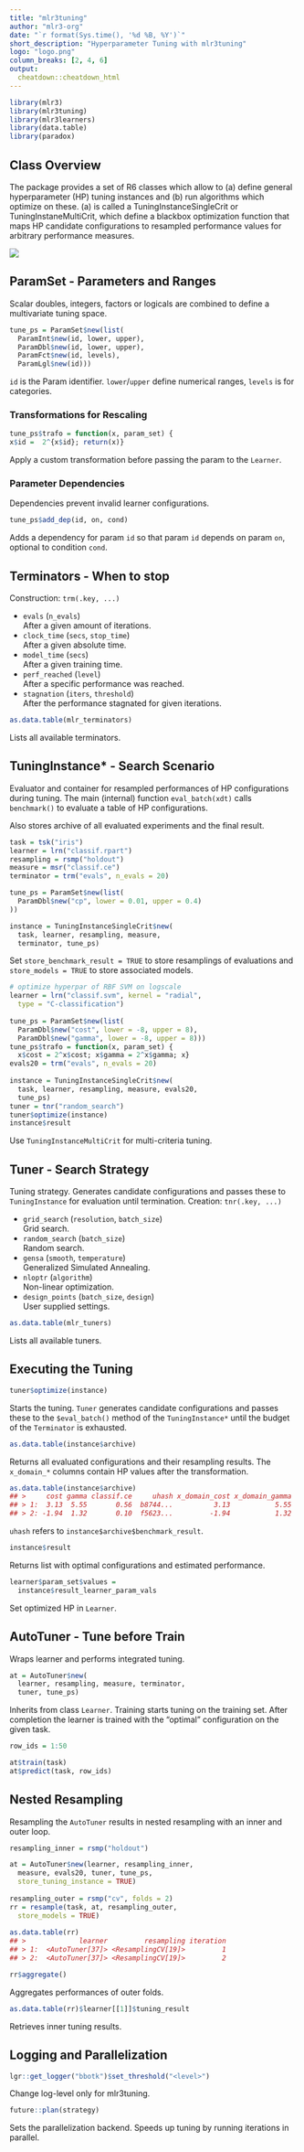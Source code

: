 ```yaml
---
title: "mlr3tuning"
author: "mlr3-org"
date: "`r format(Sys.time(), '%d %B, %Y')`"
short_description: "Hyperparameter Tuning with mlr3tuning"
logo: "logo.png"
column_breaks: [2, 4, 6]
output: 
  cheatdown::cheatdown_html
---
```


```r
library(mlr3)
library(mlr3tuning)
library(mlr3learners)
library(data.table)
library(paradox)
```

## Class Overview

The package provides a set of R6 classes which allow to (a) define general hyperparameter (HP) tuning instances and (b) run algorithms which optimize on these. 
(a) is called a TuningInstanceSingleCrit or TuningInstaneMultiCrit, which define a blackbox optimization function that maps HP candidate configurations to resampled performance values for arbitrary performance measures.

![](class_diagram.png)

## ParamSet - Parameters and Ranges

Scalar doubles, integers, factors or logicals are combined to define a multivariate tuning space.

```r
tune_ps = ParamSet$new(list(
  ParamInt$new(id, lower, upper),
  ParamDbl$new(id, lower, upper),
  ParamFct$new(id, levels),
  ParamLgl$new(id)))
```

`id` is the Param identifier. `lower`/`upper` define numerical ranges, `levels` is for categories.
							
							
### Transformations for Rescaling

```r
tune_ps$trafo = function(x, param_set) {
x$id =  2^{x$id}; return(x)}
```

Apply a custom transformation before passing the param to the `Learner`.
							
### Parameter Dependencies
							
Dependencies prevent invalid learner configurations.
							
```r
tune_ps$add_dep(id, on, cond)
```

Adds a dependency for param `id` so that param `id` depends on param `on`, optional to condition `cond`.

## Terminators - When to stop

Construction: `trm(.key, ...)`

* `evals` (`n_evals`)<br> After a given amount of iterations.
* `clock_time` (`secs`, `stop_time`)<br> After a given absolute time.
* `model_time` (`secs `)<br> After a given training time.
* `perf_reached` (`level`)<br> After a specific performance was reached.
* `stagnation` (`iters`, `threshold`)<br> After the performance stagnated for given iterations.

```r
as.data.table(mlr_terminators)
```

Lists all available terminators.

## TuningInstance* - Search Scenario

Evaluator and container for resampled performances of HP configurations during tuning.
The main (internal) function `eval_batch(xdt)` calls `benchmark()` to evaluate a table of HP configurations.

Also stores archive of all evaluated experiments and the final result.

```r
task = tsk("iris")
learner = lrn("classif.rpart")
resampling = rsmp("holdout")
measure = msr("classif.ce")
terminator = trm("evals", n_evals = 20)

tune_ps = ParamSet$new(list(
  ParamDbl$new("cp", lower = 0.01, upper = 0.4)
))
```

```r
instance = TuningInstanceSingleCrit$new(
  task, learner, resampling, measure,
  terminator, tune_ps)
```
Set `store_benchmark_result = TRUE` to store resamplings of evaluations and `store_models = TRUE` to store associated models.

```r
# optimize hyperpar of RBF SVM on logscale
learner = lrn("classif.svm", kernel = "radial",
  type = "C-classification")
    
tune_ps = ParamSet$new(list(
  ParamDbl$new("cost", lower = -8, upper = 8),
  ParamDbl$new("gamma", lower = -8, upper = 8)))
tune_ps$trafo = function(x, param_set) {
  x$cost = 2^x$cost; x$gamma = 2^x$gamma; x}
evals20 = trm("evals", n_evals = 20)
    
instance = TuningInstanceSingleCrit$new(
  task, learner, resampling, measure, evals20, 
  tune_ps)
tuner = tnr("random_search")
tuner$optimize(instance)
instance$result
```

Use `TuningInstanceMultiCrit` for multi-criteria tuning.

## Tuner - Search Strategy

Tuning strategy. 
Generates candidate configurations and passes these to `TuningInstance` for evaluation until termination.
Creation: `tnr(.key, ...)`

* `grid_search` (`resolution`, `batch_size`) <br> Grid search.
* `random_search` (`batch_size`) <br> Random search.
* `gensa` (`smooth`, `temperature`) <br> Generalized Simulated Annealing.
* `nloptr` (`algorithm`) <br> Non-linear optimization.
* `design_points` (`batch_size `, `design`) <br> User supplied settings.

```r
as.data.table(mlr_tuners)
```
Lists all available tuners.

## Executing the Tuning

```r
tuner$optimize(instance)
```

Starts the tuning. `Tuner` generates candidate configurations and passes these to the `$eval_batch()` method of the `TuningInstance*` until the budget of the `Terminator` is exhausted.

```r
as.data.table(instance$archive)
```

Returns all evaluated configurations and their resampling results.
The `x_domain_*` columns contain HP values after the transformation.

```r
as.data.table(instance$archive)
## >     cost gamma classif.ce     uhash x_domain_cost x_domain_gamma
## > 1:  3.13  5.55       0.56  b8744...          3.13           5.55
## > 2: -1.94  1.32       0.10  f5623...         -1.94           1.32
```

`uhash` refers to `instance$archive$benchmark_result`.

```r
instance$result
```

Returns list with optimal configurations and estimated performance.
							
```r
learner$param_set$values = 
  instance$result_learner_param_vals
```

Set optimized HP in `Learner`.

## AutoTuner - Tune before Train

Wraps learner and performs integrated tuning.
							
```r
at = AutoTuner$new(
  learner, resampling, measure, terminator, 
  tuner, tune_ps)
```

Inherits from class `Learner`.
Training starts tuning on the training set.
After completion the learner is trained with the "optimal" configuration on the given task.

```r
row_ids = 1:50
```

```r
at$train(task)
at$predict(task, row_ids)
```

## Nested Resampling

Resampling the `AutoTuner` results in nested resampling with an inner and outer loop.
							
```r
resampling_inner = rsmp("holdout")

at = AutoTuner$new(learner, resampling_inner, 
  measure, evals20, tuner, tune_ps,
  store_tuning_instance = TRUE) 
									
resampling_outer = rsmp("cv", folds = 2)
rr = resample(task, at, resampling_outer, 
  store_models = TRUE)
									
as.data.table(rr)
## >             learner         resampling iteration  
## > 1:  <AutoTuner[37]> <ResamplingCV[19]>         1
## > 2:  <AutoTuner[37]> <ResamplingCV[19]>         2
```

```r
rr$aggregate()
```

Aggregates performances of outer folds.
							
```r
as.data.table(rr)$learner[[1]]$tuning_result
```

Retrieves inner tuning results.

## Logging and Parallelization

```r
lgr::get_logger("bbotk")$set_threshold("<level>")
```

Change log-level only for mlr3tuning.

```r
future::plan(strategy)
```

Sets the parallelization backend.
Speeds up tuning by running iterations in parallel.
